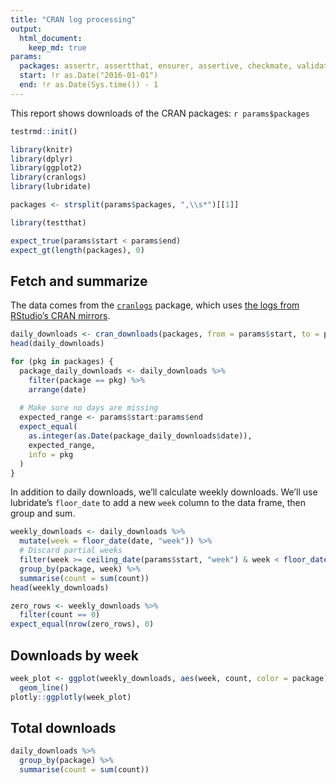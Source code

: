 ```yaml
---
title: "CRAN log processing"
output:
  html_document:
    keep_md: true
params:
  packages: assertr, assertthat, ensurer, assertive, checkmate, validate
  start: !r as.Date("2016-01-01")
  end: !r as.Date(Sys.time()) - 1
---
```


This report shows downloads of the CRAN packages: `r params$packages`

```r
testrmd::init()
```
```r
library(knitr)
library(dplyr)
library(ggplot2)
library(cranlogs)
library(lubridate)

packages <- strsplit(params$packages, ",\\s*")[[1]]
```


```r
library(testthat)

expect_true(params$start < params$end)
expect_gt(length(packages), 0)
```

## Fetch and summarize

The data comes from the [`cranlogs`](https://github.com/metacran/cranlogs) package, which uses [the logs from RStudio's CRAN mirrors](http://cran-logs.rstudio.com/).

```r
daily_downloads <- cran_downloads(packages, from = params$start, to = params$end)
head(daily_downloads)
```

```r
for (pkg in packages) {
  package_daily_downloads <- daily_downloads %>%
    filter(package == pkg) %>%
    arrange(date)
  
  # Make sure no days are missing
  expected_range <- params$start:params$end
  expect_equal(
    as.integer(as.Date(package_daily_downloads$date)),
    expected_range,
    info = pkg
  )
}
```

In addition to daily downloads, we'll calculate weekly downloads. We'll use lubridate's `floor_date` to add a new `week` column to the data frame, then group and sum.

```r
weekly_downloads <- daily_downloads %>%
  mutate(week = floor_date(date, "week")) %>%
  # Discard partial weeks
  filter(week >= ceiling_date(params$start, "week") & week < floor_date(Sys.time(), "week")) %>%
  group_by(package, week) %>%
  summarise(count = sum(count))
head(weekly_downloads)
```

```r
zero_rows <- weekly_downloads %>%
  filter(count == 0)
expect_equal(nrow(zero_rows), 0)
```

## Downloads by week

```r
week_plot <- ggplot(weekly_downloads, aes(week, count, color = package)) +
  geom_line()
plotly::ggplotly(week_plot)
```

## Total downloads

```r
daily_downloads %>%
  group_by(package) %>%
  summarise(count = sum(count))
```
